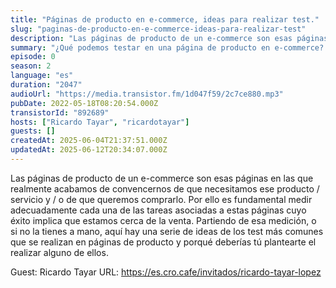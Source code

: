 ```yaml
---
title: "Páginas de producto en e-commerce, ideas para realizar test."
slug: "paginas-de-producto-en-e-commerce-ideas-para-realizar-test"
description: "Las páginas de producto de un e-commerce son esas páginas en las que realmente acabamos de convencernos de que necesitamos ese producto / servicio y / o de que queremos comprarlo. Por ello es fundamental medir adecuadamente cada una de las tareas asociadas a estas páginas cuyo éxito implica que estamos cerca de la venta. Partiendo de esa medición, o si no la tienes a mano, aquí hay una serie de ideas de los test más comunes que se realizan en páginas de producto y porqué deberías tú plantearte el realizar alguno de ellos.\n\n\n\n\nGuest: Ricardo Tayar\nURL: https://es.cro.cafe/invitados/ricardo-tayar-lopez\n"
summary: "¿Qué podemos testar en una página de producto en e-commerce? En este episodio hablamos de un conjunto de ideas y posibles test que pueden ser interesantes para experimentar y buscar mejoras."
episode: 0
season: 2
language: "es"
duration: "2047"
audioUrl: "https://media.transistor.fm/1d047f59/2c7ce880.mp3"
pubDate: 2022-05-18T08:20:54.000Z
transistorId: "892689"
hosts: ["Ricardo Tayar", "ricardotayar"]
guests: []
createdAt: 2025-06-04T21:37:51.000Z
updatedAt: 2025-06-12T20:34:07.000Z
---
```


Las páginas de producto de un e-commerce son esas páginas en las que realmente acabamos de convencernos de que necesitamos ese producto / servicio y / o de que queremos comprarlo. Por ello es fundamental medir adecuadamente cada una de las tareas asociadas a estas páginas cuyo éxito implica que estamos cerca de la venta. Partiendo de esa medición, o si no la tienes a mano, aquí hay una serie de ideas de los test más comunes que se realizan en páginas de producto y porqué deberías tú plantearte el realizar alguno de ellos.




Guest: Ricardo Tayar
URL: https://es.cro.cafe/invitados/ricardo-tayar-lopez

